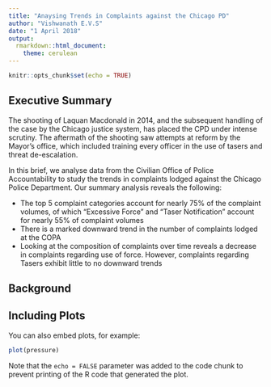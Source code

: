 ```yaml
---
title: "Anaysing Trends in Complaints against the Chicago PD"
author: "Vishwanath E.V.S"
date: "1 April 2018"
output: 
  rmarkdown::html_document:
    theme: cerulean
---
```


```r
knitr::opts_chunk$set(echo = TRUE)
```

## Executive Summary

The shooting of Laquan Macdonald in 2014, and the subsequent handling of the case by the Chicago justice system, has placed the CPD under intense scrutiny. The aftermath of the shooting saw attempts at reform by the Mayor's office, which included training every officer in the use of tasers and threat de-escalation. 

In this brief, we analyse data from the Civilian Office of Police Accountability to study the trends in complaints lodged against the Chicago Police Department. Our summary analysis reveals the following:

* The top 5 complaint categories account for nearly 75% of the complaint volumes, of which "Excessive Force" and "Taser Notification" account for nearly 55% of complaint volumes
* There is a marked downward trend in the number of complaints lodged at the COPA
* Looking at the composition of complaints over time reveals a decrease in complaints regarding use of force. However, complaints regarding Tasers exhibit little to no downward trends 

## Background



## Including Plots

You can also embed plots, for example:

```r
plot(pressure)
```

Note that the `echo = FALSE` parameter was added to the code chunk to prevent printing of the R code that generated the plot.

